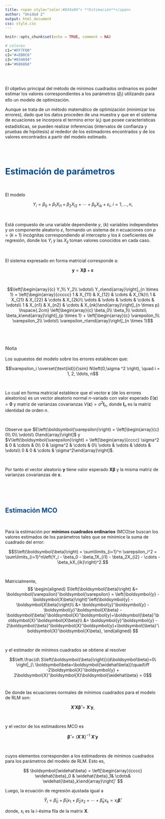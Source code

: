 ```yaml
---
title: <span style="color:#034a94"> **Estimación**</span>
author: "Unidad 2"
output: html_document
css: style.css
---
```


```r
knitr::opts_chunk$set(echo = TRUE, comment = NA)

# colores
c1="#FF7F00"
c2="#=EB0C6"
c3="#034A94"
c4="#686868"

```

<br/><br/>

El objetivo principal del método de mínimos cuadrados ordinarios es poder estimar los valores correspondientes a los parámetros ($\beta_i$) utilizando para ello un modelo de optimización.

Aunque se trata de un método matemático de optimización (minimizar los errores), dado que los datos proceden de una muestra y que en el sistema de ecuaciones se incorpora el termino error ($\epsilon_{i}$) que posee caracteristicas estadísticas, se pueden realizar inferencias (intervalos de confianza y pruebas de hipótesis) al rededor de los estimadores encontrados y de los valores encontrados a partir del modelo estimado.



<br/><br/>


# <span style="color:#034a94">**Estimación de parámetros **</span>

<br/>

El modelo 

<div class="content-box-blue">
$$Y_i = \beta_0 + \beta_1X_{i1} + \beta_2X_{i2} + \cdots + \beta_kX_{ik} + \varepsilon_i,\ i = 1, \ldots, n,$$
</div>

<br/>

Está compuesto de una variable dependiente $y$, ($k$) variables independietes  y un componente aleatorio $\varepsilon$, formando un sistema de $n$ ecuaciones con $p = (k + 1)$ incógnitas correspondiendo al intercepto y los $k$ coeficientes de regresión, donde los $Y_i$ y las $X_{ij}$ toman valores conocidos en cada caso.

<br/>


El sistema expresado en forma matricial corresponde a:

<div class="content-box-blue">
$$
\boldsymbol{y} = \boldsymbol{X\beta} + \boldsymbol{\varepsilon}
$$
</div>

<br/>



$$\left[\begin{array}{c} Y_1\\ Y_2\\ \vdots\\ Y_n\end{array}\right]_{n \times 1} = 
\left[\begin{array}{ccccc} 1 & X_{11} & X_{12} & \cdots & X_{1k}\\ 1 & X_{21} & X_{22} & \cdots & X_{2k}\\ \vdots & \vdots & \vdots & \cdots & \vdots\\ 1 & X_{n1} & X_{n2} & \cdots & X_{nk}\end{array}\right]_{n \times p} \hspace{.2cm}
\left[\begin{array}{c} \beta_0\\ \beta_1\\ \vdots\\ \beta_k\end{array}\right]_{p \times 1} +  
\left[\begin{array}{c} \varepsilon_1\\ \varepsilon_2\\ \vdots\\ \varepsilon_n\end{array}\right]_{n \times 1}$$


<br/><br/>

<div class="content-box-gray">
### <span style="color:#686868"> **Nota**</span>

Los supuestos del modelo sobre los errores establecen que:

$$\varepsilon_i \overset{\text{iid}}{\sim} N\left(0,\sigma ^2 \right), \quad i = 1, 2, \ldots, n$$

<br/>

Lo cual en forma matricial establece que el vector $\boldsymbol{\varepsilon}$ (de los errores aleatorios) es un vector aleatorio normal $n$-variado con valor esperado $E\left(\boldsymbol{\varepsilon}\right) = \boldsymbol{0}$ y matriz de varianzas covarianzas $V\left(\boldsymbol{\varepsilon}\right) = \sigma^2 \boldsymbol{I}_n$, donde $\boldsymbol{I}_n$ es la matriz identidad de orden $n$.

<br/>

Observe que $E\left(\boldsymbol{\varepsilon}\right) = \left[\begin{array}{c} 0\\ 0\\ \vdots\\ 0\end{array}\right]$ y $V\left(\boldsymbol{\varepsilon}\right) = \left[\begin{array}{cccc} \sigma^2 & 0 & \cdots & 0\\ 0 & \sigma^2 & \cdots & 0\\ \vdots & \vdots & \ddots & \vdots\\ 0 & 0 & \cdots & \sigma^2\end{array}\right]$.

<br/>

Por tanto el vector aleatorio $\boldsymbol{y}$ tiene valor esperado $\boldsymbol{X\beta}$ y la misma matriz de varianzas covarianzas de $\boldsymbol{\varepsilon}$.

</div>

<br/><br/><br/>

## <span style="color:#034a94">**Estimación MCO**</span>

<br/>


Para la estimación por **mínimos cuadrados ordinarios**  (MCO)se buscan los valores estimados de los parámetros tales que se minimice la suma de cuadrado del error:

<div class="content-box-blue">
$$S\left(\boldsymbol{\beta}\right) = \sum\limits_{i=1}^n \varepsilon_i^2 = \sum\limits_{i=1}^n\left(Y_i - \beta_0 - \beta_1X_{i1} - \beta_2X_{i2} - \cdots - \beta_kX_{ik}\right)^2.$$
</div>

</br>

Matricialmente, 
$$
\begin{aligned}
S\left(\boldsymbol{\beta}\right) &= \boldsymbol{\varepsilon}'\boldsymbol{\varepsilon} = \left(\boldsymbol{y} - \boldsymbol{X\beta}\right)'\left(\boldsymbol{y} - \boldsymbol{X\beta}\right)\\
&= \boldsymbol{y}'\boldsymbol{y} - \boldsymbol{y}'\boldsymbol{X\beta} - \boldsymbol{\beta}'\boldsymbol{X}'\boldsymbol{y}+\boldsymbol{\beta}'\boldsymbol{X}'\boldsymbol{X\beta}\\
&= \boldsymbol{y}'\boldsymbol{y} - 2\boldsymbol{\beta}'\boldsymbol{X}'\boldsymbol{y}+\boldsymbol{\beta}'\boldsymbol{X}'\boldsymbol{X\beta},
\end{aligned}
$$

</br>

y el estimador de mínimos cuadrados se obtiene al resolver

$$\left.\frac{d\ S\left(\boldsymbol{\beta}\right)}{d\boldsymbol\beta}=0\ \right|_{\ \boldsymbol\beta=\boldsymbol{\widehat\beta}}\quad\iff -2\boldsymbol{X}'\boldsymbol{y} + 2\boldsymbol{X}'\boldsymbol{X}\boldsymbol{\widehat\beta} = 0$$
</br>


De donde las ecuaciones normales de mínimos cuadrados para el modelo de RLM son: 

$$\boldsymbol{X}'\boldsymbol{X\widehat\beta} = \boldsymbol{X}'\boldsymbol{y},$$

</br>

y el vector de los estimadores MCO es 

<div class="content-box-blue">
$$\boldsymbol{\widehat\beta} = \left(\boldsymbol{X}'\boldsymbol{X}\right)^{-1}\ \boldsymbol{X}'\boldsymbol{y}$$ 
</div>

</br>

cuyos elementos corresponden a los estimadores de mínimos cuadrados para los parámetros del modelo de RLM. Esto es,

$$
\boldsymbol{\widehat\beta} = \left[\begin{array}{cccc} \widehat{\beta}_0 & \widehat{\beta}_1& \cdots& \widehat{\beta}_k\end{array}\right]'
$$

Luego, la ecuación de regresión ajustada igual a 

$$
\widehat{Y}_i = \widehat{\beta}_0 + \widehat{\beta}_1x_1 + \widehat{\beta}_2x_2 + \cdots + \widehat{\beta}_kx_k = \text{x}_i\boldsymbol{\widehat\beta}.
$$

donde, $\text{x}_i$ es la $i$-ésima fila de la matrix $\boldsymbol{X}$.


</br></br></br>




